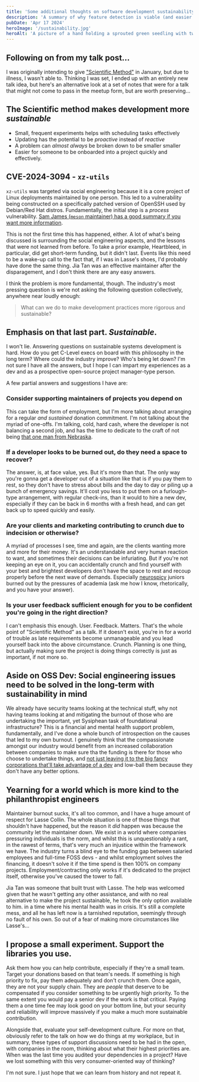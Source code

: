 ```yaml
---
title: 'Some additional thoughts on software development sustainability'
description: 'A summary of why feature detection is viable (and easier!) than using an agent string library'
pubDate: 'Apr 17 2024'
heroImage: '/sustainability.jpg'
heroAlt: 'A picture of a hand holding a sprouted green seedling with two leaves, and two nubs. In the background, out of focus, is a forest.'
---
```


## Following on from my talk post...

I was originally intending to give ["Scientific Method"](./the-unreasonable-effectiveness-of-the-scientific-method.mdx) in January, but due to illness, I wasn't able to. Thinking I was set, I ended up with an entirely new talk idea, but here's an alternative look at a set of notes that were for a talk that might not come to pass in the meetup form, but are worth preserving...

## The Scientific method makes development more *sustainable*

* Small, frequent experiments helps with scheduling tasks effectively
* Updating has the potential to be *proactive* instead of *reactive*
* A problem can *almost always* be broken down to be smaller smaller
* Easier for someone to be onboarded into a project quickly and effectively.


## CVE-2024-3094 - `xz-utils`

`xz-utils` was targeted via social engineering because it is a core project of Linux deployments maintained by one person. This led to a vulnerability being constructed on a specifically patched version of OpenSSH used by Debian/Red Hat distros. Fundamentally, the initial step is a *process* vulnerability. [Sam James (`meson` maintainer) has a good summary if you want more information](https://gist.github.com/thesamesam/223949d5a074ebc3dce9ee78baad9e27).


This is not the first time this has happened, either. A lot of what's being discussed is surrounding the social engineering aspects, and the lessons that were not learned from before. To take a prior example, Heartbleed, in particular, did get short-term funding, but it didn't last. Events like this need to be a wake-up call to the fact that, if I was in Lasse's shoes, I'd probably have done the same thing. Jia Tan was an effective maintainer after the disparagement, and I don't think there are any easy answers.

I think the problem is more fundamental, though. The industry's most pressing question is we're not asking the following question collectively, anywhere near loudly enough: 

> What can we do to make development practices more rigorous and sustainable?

## Emphasis on that last part. _Sustainable_.

I won't lie. Answering questions on sustainable systems development is hard. How do you get C-Level execs on board with this philosophy in the long term? Where could the industry improve? Who's being let down? I'm not sure I have all the answers, but I hope I can impart my experiences as a dev and as a prospective open-source project manager-type person.

A few partial answers and suggestions I have are:

### Consider supporting maintainers of projects you depend on
This can take the form of employment, but I'm more talking about arranging for a regular _and sustained_ donation commitment. I'm not talking about the myriad of one-offs. I'm talking, cold, hard cash, where the developer is not balancing a second job, and has the time to dedicate to the craft of not being [that one man from Nebraska](https://xkcd.com/2347/).

### If a developer looks to be burned out, do they need a space to recover?
The answer, is, at face value, yes. But it's more than that. The only way you're gonna get a developer out of a situation like that is if you pay them to rest, so they don't have to stress about bills and the day to day or piling up a bunch of emergency savings. It'll cost you less to put them on a furlough-type arrangement, with regular check-ins, than it would to hire a new dev, especially if they can be back in 6 months with a fresh head, and can get back up to speed quickly and easily.

### Are your clients and marketing contributing to crunch due to indecision or otherwise?
A myriad of processes I see, time and again, are the clients wanting more and more for their money. It's an understandable and very human reaction to want, and sometimes their decisions can be infuriating. But if you're not keeping an eye on it, you can accidentally crunch and find yourself with your best and brightest developers don't have the space to rest and recoup properly before the next wave of demands. Especially [neurospicy](https://www.sugarandsloth.co.uk/blogs/the-bestie-library/what-does-neurospicy-mean) juniors burned out by the pressures of academia (ask me how I know, rhetorically, and you have your answer).

### Is your user feedback sufficient enough for you to be confident you're going in the right direction?
I can't emphasis this enough. User. Feedback. Matters. That's the whole point of "Scientific Method" as a talk. If it doesn't exist, you're in for a world of trouble as late requirements become unmanageable and you lead yourself back into the above circumstance. Crunch. Planning is one thing, but actually making sure the project is doing things correctly is just as important, if not more so.

## Aside on OSS Dev: Social engineering issues need to be solved in the long-term with sustainability in mind
We already have security teams looking at the technical stuff, why not having teams looking at and mitigating the burnout of those who are undertaking the important, yet Sysiphean task of foundational infrastructure? This is a financial and mental health support problem, fundamentally, and I've done a whole bunch of introspection on the causes that led to my own burnout. I genuinely think that the compassionate amongst our industry would benefit from an increased collaboration between companies to make sure tha the funding is there for those who choose to undertake things, and [not just leaving it to the big fancy corporations that'll take advantage of a dev](https://www.softwaremaxims.com/blog/not-a-supplier) and low-ball them because they don't have any better options.

## Yearning for a world which is more kind to the philanthropist engineers
 Maintainer burnout sucks, it's all too common, and I have a huge amount of respect for Lasse Collin. The whole situation is one of those things that shouldn't have happened, but the reason it *did* happen was because the community let the maintainer down. We exist in a world where companies pressuring individuals is the norm, and whilst this is unquestionably a rant, in the rawest of terms, that's very much an injustice within the framework we have. The industry turns a blind eye to the funding gap between salaried employees and full-time FOSS devs - and whilst employment solves the financing, it doesn't solve it if the time spend is then 100% on company projects. Employment/contracting only works if it's dedicated to the project itself, otherwise you've caused the tower to fall.

 Jia Tan was someone that built trust with Lasse. The help was welcomed given that he wasn't getting any other assistance, and with no real alternative to make the project sustainable, he took the only option available to him. in a time where his mental health was in crisis. It's still a complete mess, and all he has left now is a tarnished reputation, seemingly through no fault of his own. So out of a fear of making more circumstances like Lasse's...
 
## I propose a small experiment. Support the libraries you use.

Ask them how you can help contribute, especially if they're a small team. Target your donations based on that team's needs. If something is high priority to fix, pay them adequately and don't crunch them. Once again, they are not your supply chain. They are *people* that deserve to be compensated if you consider something to be urgently high priority. To the same extent you would pay a senior dev if the work is that critical. Paying them a one time fee may look good on your bottom line, but your security and reliability will improve massively if you make a much more sustainable contribution.

Alongside that, evaluate your self-development culture. For more on that, obviously refer to the talk on how we do things at my workplace, but in summary, these types of support discussions need to be had in the open, with companies in the room, thinking about what their highest priorities are. When was the last time you audited your dependencies in a project? Have we lost something with this very consumer-oriented way of thinking?

I'm not sure. I just hope that we can learn from history and not repeat it.